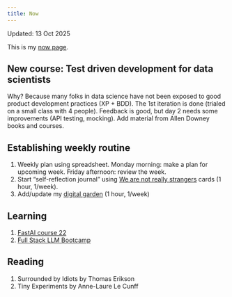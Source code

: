 ```yaml
---
title: Now
---
```


Updated: 13 Oct 2025

This is my [now page](https://nownownow.com/about).


## New course: Test driven development for data scientists

Why? Because many folks in data science have not been exposed to good product development practices (XP + BDD).
The 1st iteration is done (trialed on a small class with 4 people). Feedback is good, but day 2 needs some improvements (API testing, mocking). Add material from Allen Downey books and courses.

## Establishing weekly routine

1. Weekly plan using spreadsheet. Monday morning: make a plan for upcoming week. Friday afternoon: review the week.
2. Start "self-reflection journal" using [We are not really strangers](https://www.werenotreallystrangers.com/collections/games/products/self-reflection-kit) cards (1 hour, 1/week).
3. Add/update my [digital garden](https://vanzaj.github.io/vz-logbook/) (1 hour, 1/week)


## Learning

1. [FastAI course 22](https://course.fast.ai/)
1. [Full Stack LLM Bootcamp](https://fullstackdeeplearning.com/llm-bootcamp/)


## Reading

1. Surrounded by Idiots by Thomas Erikson 
2. Tiny Experiments by Anne-Laure Le Cunff
